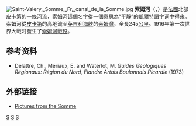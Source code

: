 {{Infobox river
  | river_name = 索姆河
  | native_name = Somme
  | image_name = Somme.JPG
  | caption = 索姆河
  | origin = [[皮卡第|皮卡第]] 
  | mouth = [[英吉利海峽|英吉利海峽]]<br> {{coord|50|13|16|N|1|34|0|E|name=English Channel-Somme|display=inline,title}}
  | basin_countries = [[法國|法國]]
  | length = {{convert|245|km|abbr=on}}
  | elevation = {{convert|85|m|abbr=on}}
  | discharge = 35 m³/s
  | watershed = ±{{convert|6000|km2|abbr=on}}
}}
[[File:Saint-Valery,_Somme,_Fr,_canal_de_la_Somme.jpg|thumb]]
'''索姆河'''（{{lang|fr|Somme}}，{{IPA-fr|sɔm|-|LL-Q150 (fra)-GrandCelinien-Somme.wav}}）是[[法國|法國]]北部[[皮卡第|皮卡第]]的一條[[河流|河流]]，索姆河這個名字從一個意思為“平靜”的[[凱爾特語|凱爾特語]]字词中得來。索姆河從[[皮卡第|皮卡第]]的高地流至[[英吉利海峽|英吉利海峽]]的[[索姆灣|索姆灣]]，全長245[[公里|公里]]。1916年第一次世界大戰时發生了[[索姆河戰役|索姆河戰役]]。

==参考资料==
* Delattre, Ch., Mériaux, E. and Waterlot, M. ''Guides Géologiques Régionaux: Région du Nord, Flandre Artois Boulonnais Picardie'' (1973)

==外部链接==
*[https://web.archive.org/web/20070527093643/http://www.images-en-somme.net/en/ Pictures from the Somme]

{{commons|Somme River}}
{{Authority control}}
{{france-geo-stub}}

[[Category:法國河流|S]]
[[Category:埃纳省河流|S]]
[[Category:索姆省河流|S]]